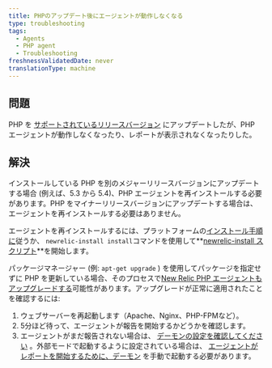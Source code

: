 ```yaml
---
title: PHPのアップデート後にエージェントが動作しなくなる
type: troubleshooting
tags:
  - Agents
  - PHP agent
  - Troubleshooting
freshnessValidatedDate: never
translationType: machine
---
```


## 問題

PHP を [サポートされているリリースバージョン](/docs/agents/php-agent/getting-started/php-agent-compatibility-requirements#php-release) にアップデートしたが、PHP エージェントが動作しなくなったり、レポートが表示されなくなったりした。

## 解決

インストールしている PHP を別のメジャーリリースバージョンにアップデートする場合 (例えば、5.3 から 5.4)、PHP エージェントを再インストールする必要があります。PHP をマイナーリリースバージョンにアップデートする場合は、エージェントを再インストールする必要はありません。

エージェントを再インストールするには、プラットフォームの[インストール手順に](/docs/agents/php-agent/installation/php-agent-installation-overview)従うか、 `newrelic-install install`コマンドを使用して**[newrelic-install スクリプト](/docs/agents/php-agent/advanced-installation/using-newrelic-install-script)**を開始します。

パッケージマネージャー (例: `apt-get upgrade` ) を使用してパッケージを指定せずに PHP を更新している場合、そのプロセスで[New Relic PHP エージェントもアップグレードする](/docs/agents/php-agent/installation/upgrading-php-agent)可能性があります。アップグレードが正常に適用されたことを確認するには:

1. ウェブサーバーを再起動します（Apache、Nginx、PHP-FPMなど）。
2. 5分ほど待って、エージェントが報告を開始するかどうかを確認します。
3. エージェントがまだ報告されない場合は、 [デーモンの設定を確認してください](/docs/agents/php-agent/troubleshooting/verifying-php-daemon) 。外部モードで起動するように設定されている場合は、 [エージェントがレポートを開始するために、デーモン](/docs/agents/php-agent/advanced-installation/starting-php-daemon-advanced#daemon-external) を手動で起動する必要があります。